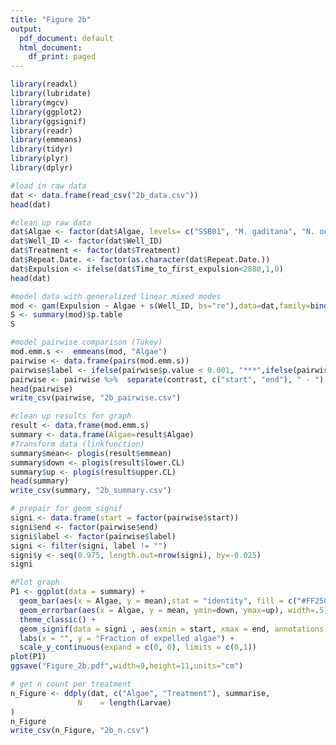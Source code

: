 ```yaml
---
title: "Figure 2b"
output:
  pdf_document: default
  html_document:
    df_print: paged
---
```

```r
library(readxl) 
library(lubridate)
library(mgcv)
library(ggplot2)
library(ggsignif)
library(readr)
library(emmeans)
library(tidyr)
library(plyr)
library(dplyr)
```

```r
#load in raw data
dat <- data.frame(read_csv("2b_data.csv"))
head(dat)
```
```r
#clean up raw data
dat$Algae <- factor(dat$Algae, levels= c("SSB01", "M. gaditana", "N. oculata", "C. velia", "Beads"))
dat$Well_ID <- factor(dat$Well_ID)
dat$Treatment <- factor(dat$Treatment)
dat$Repeat.Date. <- factor(as.character(dat$Repeat.Date.))
dat$Expulsion <- ifelse(dat$Time_to_first_expulsion<2880,1,0)
head(dat)
```
```r
#model data with generalized linear mixed modes 
mod <- gam(Expulsion ~ Algae + s(Well_ID, bs="re"),data=dat,family=binomial())
S <- summary(mod)$p.table
S
```
```r
#model pairwise comparison (Tukey)
mod.emm.s <-  emmeans(mod, "Algae")
pairwise <- data.frame(pairs(mod.emm.s))
pairwise$label <- ifelse(pairwise$p.value < 0.001, "***",ifelse(pairwise$p.value < 0.01, "**",ifelse(pairwise$p.value < 0.05, "*","" )))
pairwise <- pairwise %>%  separate(contrast, c("start", "end"), " - ")
head(pairwise)
write_csv(pairwise, "2b_pairwise.csv")
```
```r
#clean up results for graph
result <- data.frame(mod.emm.s)
summary <- data.frame(Algae=result$Algae)
#Transform data (linkfunction)
summary$mean<- plogis(result$emmean)
summary$down <- plogis(result$lower.CL)
summary$up <- plogis(result$upper.CL)
head(summary)
write_csv(summary, "2b_summary.csv")
```

```r
# prepair for geom_signif
signi <- data.frame(start = factor(pairwise$start))
signi$end <- factor(pairwise$end)
signi$label <- factor(pairwise$label)
signi <- filter(signi, label != "")
signi$y <- seq(0.975, length.out=nrow(signi), by=-0.025)
signi
```

```r
#Plot graph
P1 <- ggplot(data = summary) +
  geom_bar(aes(x = Algae, y = mean),stat = "identity", fill = c("#FF2500","#E0D532","#008D58","#0067A2", "#942192"))  +
  geom_errorbar(aes(x = Algae, y = mean, ymin=down, ymax=up), width=.5) +
  theme_classic() +
  geom_signif(data = signi , aes(xmin = start, xmax = end, annotations = label, y_position = y),  tip_length = 0, textsize = 5, vjust = 0.75, manual = TRUE) +
  labs(x = "", y = "Fraction of expelled algae") +
  scale_y_continuous(expand = c(0, 0), limits = c(0,1))
plot(P1)
ggsave("Figure_2b.pdf",width=9,height=11,units="cm")
```

```r
# get n count per treatment
n_Figure <- ddply(dat, c("Algae", "Treatment"), summarise,
               N    = length(Larvae)
)
n_Figure
write_csv(n_Figure, "2b_n.csv")
````



